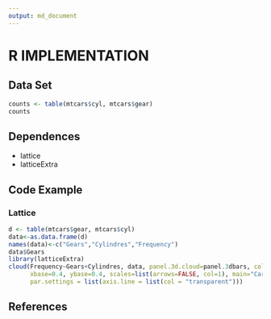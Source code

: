 ```yaml
---
output: md_document
---
```


# R IMPLEMENTATION


## Data Set

```r
counts <- table(mtcars$cyl, mtcars$gear)
counts

```


## Dependences

* lattice
* latticeExtra


## Code Example


### Lattice

```r
d <- table(mtcars$gear, mtcars$cyl)
data<-as.data.frame(d)
names(data)<-c("Gears","Cylindres","Frequency")
data$Gears
library(latticeExtra)
cloud(Frequency~Gears+Cylindres, data, panel.3d.cloud=panel.3dbars, col.facet='grey', 
      xbase=0.4, ybase=0.4, scales=list(arrows=FALSE, col=1), main="Car Distribution by Gears and Cyl", 
      par.settings = list(axis.line = list(col = "transparent")))

```


## References
